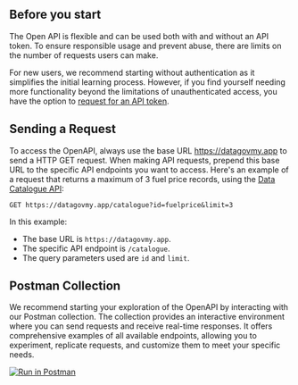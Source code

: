 ## Before you start

The Open API is flexible and can be used both with and without an API token. To ensure responsible usage and prevent abuse, there are limits on the number of requests users can make.

For new users, we recommend starting without authentication as it simplifies the initial learning process.
However, if you find yourself needing more functionality beyond the limitations of unauthenticated access, you have the option to [request for an API token](/overview/authentication).

## Sending a Request

To access the OpenAPI, always use the base URL https://datagovmy.app to send a HTTP GET request. When making API requests, prepend this base URL to the specific API endpoints you want to access. Here's an example of a request that returns a maximum of 3 fuel price records, using the [Data Catalogue API](/static-api/data-catalogue/overview):

```http
GET https://datagovmy.app/catalogue?id=fuelprice&limit=3
```

In this example:

- The base URL is `https://datagovmy.app`.
- The specific API endpoint is `/catalogue`.
- The query parameters used are `id` and `limit`.

## Postman Collection

We recommend starting your exploration of the OpenAPI by interacting with our Postman collection.
The collection provides an interactive environment where you can send requests and receive real-time responses.
It offers comprehensive examples of all available endpoints, allowing you to experiment, replicate requests, and customize them to meet your specific needs.

[![Run in Postman](https://run.pstmn.io/button.svg)](https://app.getpostman.com/run-collection/27417094-46653022-3966-4fa7-b2fa-45130738d101?action=collection%2Ffork&source=rip_markdown&collection-url=entityId%3D27417094-46653022-3966-4fa7-b2fa-45130738d101%26entityType%3Dcollection%26workspaceId%3Df874513b-de9a-4370-8063-8a1a6bcf994d)

